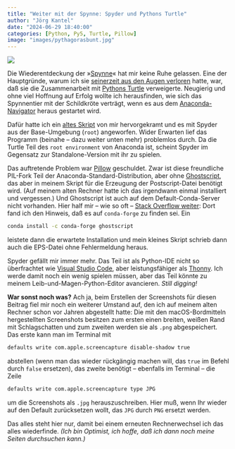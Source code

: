 ```yaml
---
title: "Weiter mit der Spynne: Spyder und Pythons Turtle"
author: "Jörg Kantel"
date: "2024-06-29 18:40:00"
categories: [Python, Py5, Turtle, Pillow]
image: "images/pythagorasbunt.jpg"
---
```


[![](images/pythagorasbunt-b.jpg)](https://www.flickr.com/photos/schockwellenreiter/53824041384/)

Die Wiederentdeckung der »[Spynne](http://cognitiones.kantel-chaos-team.de/programmierung/python/spyder.html)« hat mir keine Ruhe gelassen. Eine der Hauptgründe, warum ich sie [seinerzeit aus den Augen verloren](https://kantel.github.io/posts/2023042001_pillow_tutorial/) hatte, war, daß sie die Zusammenarbeit mit [Pythons Turtle](http://cognitiones.kantel-chaos-team.de/programmierung/python/turtlepython.html) verweigerte. Neugierig und ohne viel Hoffnung auf Erfolg wollte ich herausfinden, wie sich das Spynnentier mit der Schildkröte verträgt, wenn es aus dem [Anaconda-Navigator](http://cognitiones.kantel-chaos-team.de/programmierung/python/anaconda.html) heraus gestartet wird.

Dafür hatte ich ein [altes Skript](https://kantel.github.io/posts/2023072901_save_turtle_as_eps/) von mir hervorgekramt und es mit Spyder aus der Base-Umgebung (`root`) angeworfen. Wider Erwarten lief das Programm (beinahe -- dazu weiter unten mehr) problemlos durch. Da die Turtle Teil des `root environment` von Anaconda ist, scheint Spyder im Gegensatz zur Standalone-Version mit ihr zu spielen.

Das auftretende Problem war [Pillow](http://cognitiones.kantel-chaos-team.de/programmierung/python/pillow.html) geschuldet. Zwar ist diese freundliche PIL-Fork Teil der Anaconda-Standard-Distribution, aber ohne [Ghostscript](https://www.ghostscript.com/), das aber in meinem Skript für die Erzeugung der Postscript-Datei benötigt wird. (Auf meinem alten Rechner hatte ich das irgendwann einmal installiert und vergessen.) Und Ghostscript ist auch auf dem Default-Conda-Server nicht vorhanden. Hier half mir -- wie so oft -- [Stack Overflow weiter](https://stackoverflow.com/questions/6848903/python-ghostscript-runtimeerror-can-not-find-ghostscript-library-libgs?rq=3): Dort fand ich den Hinweis, daß es auf `conda-forge` zu finden sei. Ein

~~~bash
conda install -c conda-forge ghostscript
~~~

leistete dann die erwartete Installation und mein kleines Skript schrieb dann auch die EPS-Datei ohne Fehlermeldung heraus.

Spyder gefällt mir immer mehr. Das Teil ist als Python-IDE nicht so überfrachtet wie [Visual Studio Code](http://cognitiones.kantel-chaos-team.de/produktivitaet/visualstudiocode.html), aber leistungsfähiger als [Thonny](http://cognitiones.kantel-chaos-team.de/programmierung/python/thonny.html). Ich werde damit noch ein wenig spielen müssen, aber das Teil könnte zu meinem Leib-und-Magen-Python-Editor avancieren. *Still digging!*

**War sonst noch was?** Ach ja, beim Erstellen der Screenshots für diesen Beitrag fiel mir noch ein weiterer Umstand auf, den ich auf meinem alten Rechner schon vor Jahren abgestellt hatte: Die mit den macOS-Bordmitteln hergestellten Screenshots besitzen zum ersten einen breiten, weißen Rand mit Schlagschatten und zum zweiten werden sie als `.png` abgespeichert. Das erste kann man im Terminal mit

~~~bash
defaults write com.apple.screencapture disable-shadow true
~~~

abstellen (wenn man das wieder rückgängig machen will, das `true` im Befehl durch `false` ersetzen), das zweite benötigt -- ebenfalls im Terminal -- die Zeile 

~~~bash
defaults write com.apple.screencapture type JPG 
~~~

um die Screenshots als `.jpg` herauszuschreiben. Hier muß, wenn Ihr wieder auf den Default zurücksetzen wollt, das `JPG` durch `PNG` ersetzt werden.

Das alles steht hier nur, damit bei einem erneuten Rechnerwechsel ich das alles wiederfinde. *(Ich bin Optimist, ich hoffe, daß ich dann noch meine Seiten durchsuchen kann.)*